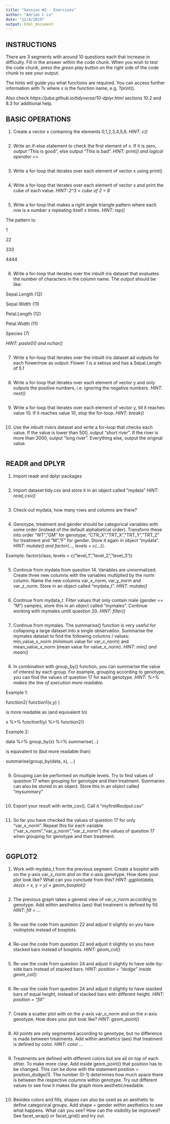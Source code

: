 ```yaml
---
title: "Session #2 - Exercises"
author: "Adrian C Lo"
date: "12/4/2019"
output: html_document
---
```


## INSTRUCTIONS

There are 3 segments with around 10 questions each that increase in difficulty. Fill in the answer within the code chunk. When you wish to test the code chunk, press the *green play button* on the right side of the code chunk to see your output. 

The hints will guide you what functions are required. You can access further information with *?x* where x is the function name, e.g. ?print().

Also check *https://juba.github.io/tidyverse/10-dplyr.html* sections 10.2 and 8.3 for additional help.

## BASIC OPERATIONS

1.	Create a vector x containing the elements 0,1,2,3,4,5,6. *HINT: c()*

```r

```

2. Write an if-else statement to check the first element of x. If it is zero, output “This is good”, else output “This is bad”. *HINT: print() and logical operator ==*

```r

```

3. Write a for-loop that iterates over each element of vector x using print()

```r

```

4. Write a for-loop that iterates over each element of vector x and print the cube of each value. *HINT: 2^3 = cube of 2 = 8*

```r

```

5.	Write a for-loop that makes a right angle triangle pattern where each row is a number x repeating itself x times. *HINT: rep()*

The pattern is:

1

22

333

4444

```r

```

6. Write a for-loop that iterates over the inbuilt iris dataset that evaluates the number of characters in the column name. The output should be like: 

Sepal.Length (12)

Sepal.Width (11)

Petal.Length (12)

Petal.Width (11)

Species (7)

*HINT: paste0() and nchar()*

```r

```

7. Write a for-loop that iterates over the inbuilt iris dataset ad outputs for each flower/row as output: Flower *1* is a setosa and has a Sepal.Length of *5.1*

```r

```

8. Write a for-loop that iterates over each element of vector y and only outputs the positive numbers, i.e. ignoring the negative numbers. *HINT: next()*

```r

```

9. Write a for-loop that iterates over each element of vector y, till it reaches value 10. If it reaches value 10, stop the for-loop. *HINT: break()*

```r

```

10. Use the inbuilt rivers dataset and write a for-loop that checks each value. If the value is lower than 500, output “short river”. If the river is more than 2000, output “long river”. Everything else, output the original value.

```r

```

## READR and DPLYR

1. Import readr and dplyr packages

```r

```

2. Import dataset tidy.csv and store it in an object called "mydata" *HINT: read_csv()*

```r

```

3. Check out mydata, how many rows and columns are there?

```r

```

4. Genotype, treatment and gender should be categorical variables with some order (instead of the default alphabetical order). Transform these into order “WT”,”GM” for genotype, “CTR_X”,”TRT_X”,”TRT_Y”,”TRT_Z” for treatment and “M”,”F” for gender. Store it again in object "mydata". *HINT: mutate() and factor(..., levels = c(...)).*

Example: factor(class, levels = c(“level_1”,”level_2”,”level_3”))

```r

```

5. Continue from mydata from question 14. Variables are unnormalized. Create three new columns with the variables multiplied by the norm column. Name the new columns var_x_norm, var_y_norm and var_z_norm. Store in an object called “mydata_t”. *HINT: mutate()*

```r

```

6. Continue from mydata_t. Filter values that only contain male (gender == “M”) samples, store this in an object called “mymales”. Continue working with mymales untill question 20. *HINT: filter()*

```r

```

7. Continue from mymales. The summarise() function is very useful for collapsing a large dataset into a single observation. Summarise the mymales dataset to find the following columns / values: min_value_x_norm (minimum value for var_x_norm) and mean_value_x_norm (mean value for value_x_norm). *HINT: min() and mean() *

```r

```

8. In combination with group_by() function, you can summarise the value of interest by each group. For example, grouping according to genotype, you can find the values of question 17 for each genotype. *HINT: %>% makes the line of execution more readable.* 

Example 1:

function2( function1(x,y) )

is more readable as (and equivalent to)

x %>% function1(y) %>% function2()

Example 2:

data %>% group_by(x) %>% summarise(...)

is equivalent to (but more readable than)

summarise(group_by(data, x), ...)

```r

```

9. Grouping can be performed on multiple levels. Try to find values of question 17 when grouping for genotype and then treatment. Summaries can also be stored in an object. Store this in an object called “mysummary”

```r

```

10.	Export your result with write_csv(). Call it “myfirstRoutput.csv”

```r

```

11. So far you have checked the values of question 17 for only "var_x_norm". Repeat this for each variable ("var_x_norm","var_y_norm","var_z_norm") the values of question 17 when grouping for genotype and then treatment.

```r

```

## GGPLOT2

1. Work with mydata_t from the previous segment. Create a boxplot with on the y-axis var_x_norm and on the x-axis genotype. How does your plot look like? What can you conclude from this? *HINT: ggplot(data, aes(x = x, y = y) + geom_boxplot()*

```r

```

2. The previous graph takes a general view of var_x_norm according to genotype. Add within aesthetics (aes) that treatment is defined by fill. *HINT: fill = ...*

```r

```

3. Re-use the code from question 22 and adjust it slightly so you have violinplots instead of boxplots.

```r

```

4. Re-use the code from question 22 and adjust it slightly so you have stacked bars instead of boxplots. *HINT: geom_col()*

```r

```

5. Re-use the code from question 24 and adjust it slightly to have side-by-side bars instead of stacked bars. *HINT: position = “dodge” inside geom_col()*

```r

```

6. Re-use the code from question 24 and adjust it slightly to have stacked bars of equal height, instead of stacked bars with different height. *HINT: position = “fill”*

```r

```

7. Create a scatter plot with on the y-axis var_x_norm and on the x-axis genotype. How does your plot look like? *HINT: geom_point()*

```r

```

8. All points are only segmented according to genotype, but no difference is made between treatments. Add within aesthetics (aes) that treatment is defined by color. *HINT: color ...*

```r

```

9. Treatments are defined with different colors but are all on top of each other. To make more clear. Add inside geom_point() that position has to be changed. This can be done with the statement position = position_dodge(1). The number (0-1) determines how much space there is between the respective columns within genotype. Try out different values to see how it makes the graph more aesthetic/readable.

```r

```

10. Besides colors and fills, shapes can also be used as an aesthetic to define categorical groups. Add shape = gender within aesthetics to see what happens. What can you see? How can the visibility be improved? See facet_wrap() or facet_grid() and try out.

```r

```
